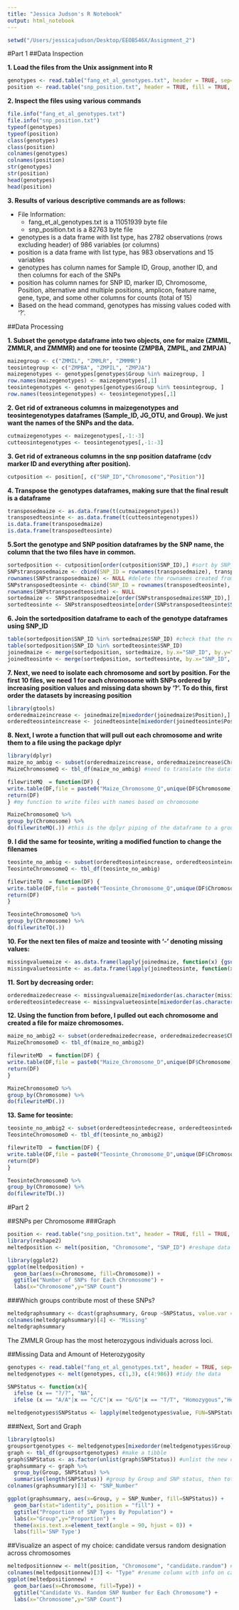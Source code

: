 ```yaml
---
title: "Jessica Judson's R Notebook"
output: html_notebook
---
```


```r
setwd("/Users/jessicajudson/Desktop/EEOB546X/Assignment_2")
```

#Part 1
##Data Inspection

**1. Load the files from the Unix assignment into R**
```r
genotypes <- read.table("fang_et_al_genotypes.txt", header = TRUE, sep="\t", stringsAsFactors = FALSE)
position <- read.table("snp_position.txt", header = TRUE, fill = TRUE, sep="\t", stringsAsFactors = FALSE)
```
  

**2. Inspect the files using various commands**
```r
file.info("fang_et_al_genotypes.txt")
file.info("snp_position.txt")
typeof(genotypes)
typeof(position)
class(genotypes)
class(position)
colnames(genotypes)
colnames(position)
str(genotypes)
str(position)
head(genotypes)
head(position)
```


**3. Results of various descriptive commands are as follows:**  

* File Information:  
    * fang_et_al_genotypes.txt is a 11051939 byte file  
    * snp_position.txt is a 82763 byte file
* genotypes is a data frame with list type, has 2782 observations (rows excluding header) of 986 variables (or columns)  
* position is a data frame with list type, has 983 observations and 15 variables  
* genotypes has column names for Sample ID, Group, another ID, and then columns for each of the SNPs  
* position has column names for SNP ID, marker ID, Chromosome, Position, alternative and multiple positions, amplicon, feature name, gene, type, and some other columns for counts (total of 15)  
* Based on the head command, genotypes has missing values coded with '?'.

##Data Processing   

**1. Subset the genotype dataframe into two objects, one for maize (ZMMIL, ZMMLR, and ZMMMR) and one for teosinte (ZMPBA, ZMPIL, and ZMPJA)**  
```r
maizegroup <- c("ZMMIL", "ZMMLR", "ZMMMR")
teosintegroup <- c("ZMPBA", "ZMPIL", "ZMPJA")
maizegenotypes <- genotypes[genotypes$Group %in% maizegroup, ]
row.names(maizegenotypes) <- maizegenotypes[,1]
teosintegenotypes <- genotypes[genotypes$Group %in% teosintegroup, ]
row.names(teosintegenotypes) <- teosintegenotypes[,1]
```


**2. Get rid of extraneous columns in maizegenotypes and teosintegenotypes dataframes (Sample_ID, JG_OTU, and Group). We just want the names of the SNPs and the data.**  

```r
cutmaizegenotypes <- maizegenotypes[,-1:-3]
cutteosintegenotypes <- teosintegenotypes[,-1:-3]
```


**3. Get rid of extraneous columns in the snp position dataframe (cdv marker ID and everything after position).**  

```r
cutposition <- position[, c("SNP_ID","Chromosome","Position")]
```


**4. Transpose the genotypes dataframes, making sure that the final result is a dataframe**  

```r
transposedmaize <- as.data.frame(t(cutmaizegenotypes))
transposedteosinte <- as.data.frame(t(cutteosintegenotypes))
is.data.frame(transposedmaize)
is.data.frame(transposedteosinte)
```


**5.Sort the genotype and SNP position dataframes by the SNP name, the column that the two files have in common.**  

```r
sortedposition <- cutposition[order(cutposition$SNP_ID),] #sort by SNP_ID
SNPstransposedmaize <- cbind(SNP_ID = rownames(transposedmaize), transposedmaize) #For the transposed genotype files, we need to create a new column with the SNP IDs and 
rownames(SNPstransposedmaize) <- NULL #delete the rownames created from transposing the files. That way, we can sort the new column of SNP IDs.
SNPstransposedteosinte <- cbind(SNP_ID = rownames(transposedteosinte), transposedteosinte)
rownames(SNPstransposedteosinte) <- NULL
sortedmaize <- SNPstransposedmaize[order(SNPstransposedmaize$SNP_ID),] #sort by SNP_ID
sortedteosinte <- SNPstransposedteosinte[order(SNPstransposedteosinte$SNP_ID),] #sort by SNP_ID
```


**6. Join the sortedposition dataframe to each of the genotype dataframes using SNP_ID**

```r
table(sortedposition$SNP_ID %in% sortedmaize$SNP_ID) #check that the rows all line up 
table(sortedposition$SNP_ID %in% sortedteosinte$SNP_ID)
joinedmaize <- merge(sortedposition, sortedmaize, by.x="SNP_ID", by.y="SNP_ID") #now merge by the SNP_ID column
joinedteosinte <- merge(sortedposition, sortedteosinte, by.x="SNP_ID", by.y="SNP_ID")
```


**7. Next, we need to isolate each chromosome and sort by position. For the first 10 files, we need 1 for each chromosome with SNPs ordered by increasing position values and missing data shown by '?'. To do this, first order the datasets by increasing position**  

```r
library(gtools)
orderedmaizeincrease <- joinedmaize[mixedorder(joinedmaize$Position),] #order the dataset by increasing position
orderedteosinteincrease <- joinedteosinte[mixedorder(joinedteosinte$Position),]
```

**8. Next, I wrote a function that will pull out each chromosome and write them to a file using the package dplyr**

```r
library(dplyr)
maize_no_ambig <- subset(orderedmaizeincrease, orderedmaizeincrease$Chromosome!="unknown" & orderedmaizeincrease$Chromosome!="multiple") #I removed character strings from the Chromosome column of the dataset, leaving only the numeric chromosome values for the function
MaizeChromosomeQ <- tbl_df(maize_no_ambig) #need to translate the dataframe into dplyr-readable format

filewriteMQ  = function(DF) {
write.table(DF,file = paste0("Maize_Chromosome_Q",unique(DF$Chromosome),".txt"), sep = "\t", row.names = FALSE)
return(DF)
} #my function to write files with names based on chromosome

MaizeChromosomeQ %>% 
group_by(Chromosome) %>% 
do(filewriteMQ(.)) #this is the dplyr piping of the dataframe to a grouping function, and then the files are written for each group
```


**9. I did the same for teosinte, writing a modified function to change the filenames**

```r
teosinte_no_ambig <- subset(orderedteosinteincrease, orderedteosinteincrease$Chromosome!="unknown" & orderedteosinteincrease$Chromosome!="multiple")
TeosinteChromosomeQ <- tbl_df(teosinte_no_ambig) 

filewriteTQ  = function(DF) {
write.table(DF,file = paste0("Teosinte_Chromosome_Q",unique(DF$Chromosome),".txt"), sep = "\t", row.names = FALSE)
return(DF)
} 

TeosinteChromosomeQ %>% 
group_by(Chromosome) %>% 
do(filewriteTQ(.)) 
```

**10. For the next ten files of maize and teosinte with '-' denoting missing values:**

```r
missingvaluemaize <- as.data.frame(lapply(joinedmaize, function(x) {gsub("\\?","-", x)})) #replace missing values with -
missingvalueteosinte <- as.data.frame(lapply(joinedteosinte, function(x) {gsub("\\?","-", x)}))
```


**11. Sort by decreasing order:**

```r
orderedmaizedecrease <- missingvaluemaize[mixedorder(as.character(missingvalue$Position), decreasing=TRUE),] #order the dataset by decreasing position
orderedteosintedecrease <- missingvalueteosinte[mixedorder(as.character(missingvalueteosinte$Position), decreasing=TRUE),]
```


**12. Using the function from before, I pulled out each chromosome and created a file for maize chromosomes.**

```r
maize_no_ambig2 <- subset(orderedmaizedecrease, orderedmaizedecrease$Chromosome!="unknown" & orderedmaizedecrease$Chromosome!="multiple")
MaizeChromosomeD <- tbl_df(maize_no_ambig2) 

filewriteMD  = function(DF) {
write.table(DF,file = paste0("Maize_Chromosome_D",unique(DF$Chromosome),".txt"), sep = "\t", row.names = FALSE)
return(DF)
} 

MaizeChromosomeD %>% 
group_by(Chromosome) %>% 
do(filewriteMD(.))
```

**13. Same for teosinte:** 

```r
teosinte_no_ambig2 <- subset(orderedteosintedecrease, orderedteosintedecrease$Chromosome!="unknown" & orderedteosintedecrease$Chromosome!="multiple")
TeosinteChromosomeD <- tbl_df(teosinte_no_ambig2) 

filewriteTD  = function(DF) {
write.table(DF,file = paste0("Teosinte_Chromosome_D",unique(DF$Chromosome),".txt"), sep = "\t", row.names = FALSE)
return(DF)
} 

TeosinteChromosomeD %>% 
group_by(Chromosome) %>% 
do(filewriteTD(.))
```

#Part 2

##SNPs per Chromosome
###Graph
```r
position <- read.table("snp_position.txt", header = TRUE, fill = TRUE, sep="\t", stringsAsFactors = FALSE) #went back to using the original file
library(reshape2)
meltedposition <- melt(position, "Chromosome", "SNP_ID") #reshape data
```

```r
library(ggplot2)
ggplot(meltedposition) + 
  geom_bar(aes(x=Chromosome, fill=Chromosome)) + 
  ggtitle("Number of SNPs for Each Chromosome") + 
  labs(x="Chromosome",y="SNP Count")
```

###Which groups contribute most of these SNPs?

```r
meltedgraphsummary <- dcast(graphsummary, Group ~SNPStatus, value.var = "SNP_Number")
colnames(meltedgraphsummary)[4] <- "Missing"
meltedgraphsummary
```

The ZMMLR Group has the most heterozygous individuals across loci.

##Missing Data and Amount of Heterozygosity

```r
genotypes <- read.table("fang_et_al_genotypes.txt", header = TRUE, sep="\t", stringsAsFactors = FALSE) #reload the genotype file
meltedgenotypes <- melt(genotypes, c(1,3), c(4:986)) #tidy the data

SNPStatus <- function(x){
  ifelse (x == "?/?", "NA",
  ifelse (x == "A/A"|x == "C/C"|x == "G/G"|x == "T/T", "Homozygous","Heterozygous"))} #function to call

meltedgenotypes$SNPStatus <- lapply(meltedgenotypes$value, FUN=SNPStatus) #apply the function over the column in the reshaped dataset
```

###Next, Sort and Graph

```r
library(gtools)
groupsortgenotypes <- meltedgenotypes[mixedorder(meltedgenotypes$Group),] #sort by group
graph <- tbl_df(groupsortgenotypes) #make a tibble
graph$SNPStatus <- as.factor(unlist(graph$SNPStatus)) #unlist the new column so we can group by it
graphsummary <- graph %>% 
  group_by(Group, SNPStatus) %>% 
  summarise(length(SNPStatus)) #group by Group and SNP status, then total the counts of each different SNP status
colnames(graphsummary)[3] <- "SNP_Number"
```

```r
ggplot(graphsummary, aes(x=Group, y = SNP_Number, fill=SNPStatus)) + 
  geom_bar(stat="identity", position = "fill") + 
  ggtitle("Proportion of SNP Types By Population") + 
  labs(x="Group",y="Proportion") + 
  theme(axis.text.x=element_text(angle = 90, hjust = 0)) +
  labs(fill='SNP Type')
```


##Visualize an aspect of my choice: candidate versus random designation across chromosomes

```r
meltedpositionnew <- melt(position, "Chromosome", "candidate.random") #reshape data
colnames(meltedpositionnew)[3] <- "Type" #rename column with info on candidate vs. random
ggplot(meltedpositionnew) + 
  geom_bar(aes(x=Chromosome, fill=Type)) + 
  ggtitle("Candidate Vs. Random SNP Number for Each Chromosome") + 
  labs(x="Chromosome",y="SNP Count")
```

